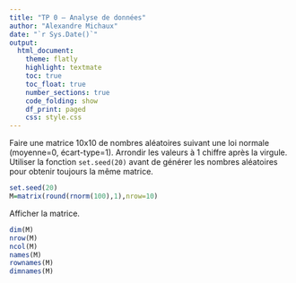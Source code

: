 ```yaml
---
title: "TP 0 — Analyse de données"
author: "Alexandre Michaux"
date: "`r Sys.Date()`"
output:
  html_document:
    theme: flatly
    highlight: textmate
    toc: true
    toc_float: true
    number_sections: true
    code_folding: show
    df_print: paged
    css: style.css
---
```


Faire une matrice 10x10 de nombres aléatoires suivant une loi normale (moyenne=0, écart-type=1). Arrondir les valeurs à 1 chiffre après la virgule. Utiliser la fonction `set.seed(20)` avant de générer les nombres aléatoires pour obtenir toujours la même matrice.
```r
set.seed(20)
M=matrix(round(rnorm(100),1),nrow=10)
```

Afficher la matrice.
```r
dim(M)
nrow(M)
ncol(M)
names(M)
rownames(M)
dimnames(M)
```

